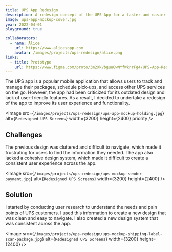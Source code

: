 ```yaml
---
title: UPS App Redesign
description: A redesign concept of the UPS App for a faster and easier way to send and track your packages.
image: ups-app-mockup-cover.jpg
year: 2022-04-01
playground: true

collaborators:
  - name: Alice
    url: https://www.alicesopp.com
    avatar: /images/projects/ups-redesign/alice.png
links:
  - title: Prototype
    url: https://www.figma.com/proto/3m2XkVbguuGwNYfWknrFg4/UPS-App-Redesign?page-id=138%3A18&node-id=707%3A12467&viewport=113%2C371%2C0.03&scaling=scale-down&starting-point-node-id=707%3A12467
---
```


The UPS app is a popular mobile application that allows users to track and manage their packages, schedule pick-ups, and access other UPS services on the go. However, the app had been criticized for its outdated design and lack of user-friendly features. As a result, I decided to undertake a redesign of the app to improve its user experience and functionality.

<Image 
    src={`/images/projects/ups-redesign/ups-app-mockup-holding.jpg`}
    alt={`Redesigned UPS Screens`}
    width={3200}
    height={2400}
    priority
/>

## Challenges

The previous design was cluttered and difficult to navigate, which made it frustrating for users to find the information they needed. The app also lacked a cohesive design system, which made it difficult to create a consistent user experience across the app.

<Image 
    src={`/images/projects/ups-redesign/ups-mockup-sender-payment.jpg`}
    alt={`Redesigned UPS Screens`}
    width={3200}
    height={2400}
/>

## Solution

I started by conducting user research to understand the needs and pain points of UPS customers. I used this information to create a new design that was clean and easy to navigate. I also created a new design system that was consistent across the app.


<Image 
    src={`/images/projects/ups-redesign/ups-mockup-shipping-label-scan-package.jpg`}
    alt={`Redesigned UPS Screens`}
    width={3200}
    height={2400}
/>
